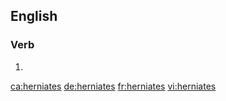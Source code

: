 ==English==

===Verb===
{{head|en|verb form}}

# {{en-third-person singular of|herniate}}

[[ca:herniates]]
[[de:herniates]]
[[fr:herniates]]
[[vi:herniates]]